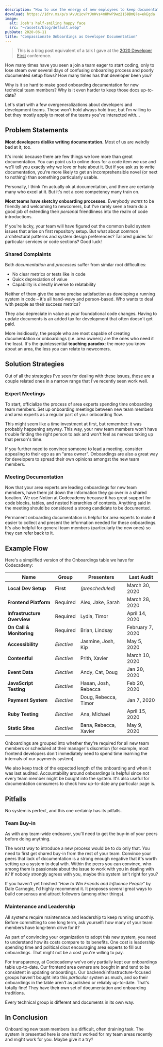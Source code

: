 ```yaml
---
description: "How to use the energy of new employees to keep documentation up-to-date and useful."
download: https://1drv.ms/p/s!AvUc1cvPrJnWvs4mHMwP9wz2158BmQ?e=ekEgda
image:
  alt: Josh's half-smiling happy face
  src: "~/assets/blog/default.webp"
pubDate: 2020-06-11
title: "Compassionate Onboardings as Developer Documentation"
---
```


> This is a blog post equivalent of a talk I gave at the [2020 Developer First](https://developer-first.com/josh-goldberg) conference.

How many times have you seen a join a team eager to start coding, only to lose steam over several days of confusing onboarding process and poorly documented setup flows?
How many times has that developer been _you_?

Why is it so hard to make good onboarding documentation for new technical team members?
Why is it even harder to keep those docs up-to-date?

Let's start with a few overgeneralizations about developers and development teams.
These won't hold always hold true, but I'm willing to bet they mostly apply to most of the teams you've interacted with...

## Problem Statements

**Most developers dislike writing documentation.** Most of us are weirdly bad at it, too.

It's ironic because there are few things we love more than great documentation.
You can point us to online docs for a code item we use and we'll tell you exactly why we love or hate about it.
But if you ask us to write documentation, you're more likely to get an incomprehensible novel (or next to nothing) than something particularly usable.

Personally, I think I'm actually ok at documentation, and there are certainly many who excel at it.
But it's not a core competency many train on.

**Most teams have sketchy onboarding processes.** Everybody _wants_ to be friendly and welcoming to newcomers, but I've rarely seen a team do a good job of extending their _personal_ friendliness into the realm of code introductions.

If you're lucky, your team will have figured out the common build system issues that arise on first repository setup.
But what about common architectural patterns and system design preferences?
Tailored guides for particular services or code sections?
Good luck!

### Shared Complaints

Both _documentation_ and _processes_ suffer from similar root difficulties:

- No clear metrics or tests like in code
- Quick depreciation of value
- Capability is directly inverse to relatability

Neither of them give the same precise satisfaction as developing a running system in code – it's all hand-wavy and person-based.
Who wants to deal with people as their success metrics?

They also depreciate in value as your foundational code changes.
Having to update documents is an added tax for development that often doesn't get paid.

More insidiously, the people who are most capable of creating documentation or onboardings (i.e.
area owners) are the ones who need it the least.
It's the quintessential **teaching paradox**: the more you know about an area, the less you can relate to newcomers.

## Solution Strategies

Out of all the strategies I've seen for dealing with these issues, these are a couple related ones in a narrow range that I've recently seen work well.

### Expert Meetings

To start, officialize the process of area experts spending time onboarding team members.
Set up onboarding meetings between new team members and area experts as a regular part of your onboarding flow.

This might seem like a time investment at first, but remember: it was probably happening anyway.
This way, your new team members won't have trouble finding the right person to ask and won't feel as nervous taking up that person's time.

If you further need to convince someone to lead a meeting, consider appealing to their ego as an "area owner".
Onboardings are also a great way for developers to spread their own opinions amongst the new team members.

### Meeting Documentation

Now that your area experts are leading onboardings for new team members, have them jot down the information they go over in a shared location.
We use Notion at Codecademy because it has great support for code blocks, tables, and nested hierarchies of contents.
Anything said in the meeting should be considered a strong candidate to be documented.

Permanent onboarding documentation is helpful for area experts to make it easier to collect and present the information needed for these onboardings.
It's also helpful for general team members (particularly the new ones) so they can refer back to it.

## Example Flow

Here's a simplified version of the Onboardings table we have for Codecademy:

| Name                        | Group      | Presenters            | Last Audit       |
| --------------------------- | ---------- | --------------------- | ---------------- |
| **Local Dev Setup**         | **First**  | _(prescheduled)_      | March 30, 2020   |
| **Frontend Platform**       | Required   | Alex, Jake, Sarah     | March 28, 2020   |
| **Infrastructure Overview** | Required   | Lydia, Timor          | April 14, 2020   |
| **On Call & Monitoring**    | Required   | Brian, Lindsay        | February 7, 2020 |
| **Accessibility**           | _Elective_ | Jasmine, Josh, Kip    | May 5, 2020      |
| **Contentful**              | _Elective_ | Prith, Xavier         | March 10, 2020   |
| **Event Data**              | _Elective_ | Andy, Cat, Doug       | Jan 20, 2020     |
| **JavaScript Testing**      | _Elective_ | Hasan, Josh, Rebecca  | Feb 20, 2020     |
| **Payment System**          | _Elective_ | Doug, Rebecca, Timor  | Jan 7, 2020      |
| **Ruby Testing**            | _Elective_ | Ana, Michael          | April 15, 2020   |
| **Static Sites**            | _Elective_ | Bana, Rebecca, Xavier | May 9, 2020      |

Onboardings are grouped into whether they're required for all new team members or scheduled at their manager's discretion (for example, most frontend developers don't immediately need to spend time learning the internals of our payments system).

We also keep track of the expected length of the onboarding and when it was last audited.
Accountability around onboardings is helpful since not every team member might be bought into the system.
It's also useful for documentation consumers to check how up-to-date any particular page is.

## Pitfalls

No system is perfect, and this one certainly has its pitfalls.

### Team Buy-in

As with any team-wide endeavor, you'll need to get the buy-in of your peers before doing anything.

The worst way to introduce a new process would be to do only that.
You need to first get shared buy-in from the rest of your team.
Convince your peers that lack of documentation is a strong enough negative that it's worth setting up a system to deal with.
Within the peers you can convince, who among them is passionate about the issue to work with you in dealing with it? If nobody strongly agrees with you, maybe this system isn't right for you?

If you haven't yet finished _"How to Win Friends and Influence People"_ by Dale Carnegie, I'd highly recommend it.
It proposes several great ways to build consensus and attract followers (among other things).

### Maintenance and Leadership

All systems require maintenance and leadership to keep running smoothly.
Before committing to one long term, ask yourself: how many of your team members have long-term drive for it?

As part of convincing your organization to adopt this new system, you need to understand how its costs compare to its benefits.
One cost is leadership spending time and political clout encouraging area experts to fill out onboardings.
That might not be a cost you're willing to pay.

For transparency, at Codecademy we've only partially kept our onboardings table up-to-date.
Our frontend area owners are bought in and tend to be consistent in updating onboardings.
Our backend/infrastructure-focused groups haven't bought into this _particular_ system as much, and so their onboardings in the table aren't as polished or reliably up-to-date.
That's totally fine!
They have their own set of documentation and onboarding traditions.

Every technical group is different and documents in its own way.

## In Conclusion

Onboarding new team members is a difficult, often draining task.
The system in presented here is one that's worked for my team areas recently and might work for you.
Maybe give it a try?
